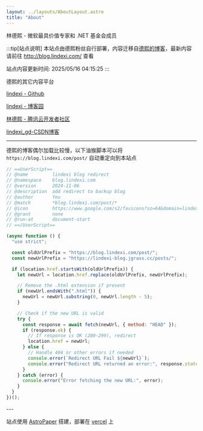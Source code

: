 ```yaml
---
layout: ../layouts/AboutLayout.astro
title: "About"
---
```


林德熙 - 微软最具价值专家和 .NET 基金会成员

:::tip[站点说明]
本站点由德熙粉丝自行部署，内容迁移自[德熙的博客](http://blog.lindexi.com/)，最新内容请前往 http://blog.lindexi.com/ 查看  

站点内容更新时间: 2025/05/16 04:15:25
:::

德熙的其它内容平台

[lindexi - Github](https://github.com/lindexi )

[lindexi - 博客园](https://www.cnblogs.com/lindexi )

[林德熙 - 腾讯云开发者社区](https://cloud.tencent.com/developer/user/2759138 )  

[lindexi_gd-CSDN博客](https://blog.csdn.net/lindexi_gd )  

---

<Collapsible title="看不见的内容" client:load>

德熙的博客偶尔加载比较慢，以下油猴脚本可以将 `https://blog.lindexi.com/post/` 自动重定向到本站点

```js
// ==UserScript==
// @name         lindexi blog redirect
// @namespace    blog.lindexi.com
// @version      2024-11-06
// @description  add redirect to backup blog
// @author       You
// @match        *blog.lindexi.com/post/*
// @icon         https://www.google.com/s2/favicons?sz=64&domain=lindexi.com
// @grant        none
// @run-at       document-start
// ==/UserScript==

(async function () {
  "use strict";

  const oldUrlPrefix = "https://blog.lindexi.com/post/";
  const newUrlPrefix = "https://lindexi-blog.jgrass.cc/posts/";

  if (location.href.startsWith(oldUrlPrefix)) {
    let newUrl = location.href.replace(oldUrlPrefix, newUrlPrefix);

    // Remove the .html extension if present
    if (newUrl.endsWith(".html")) {
      newUrl = newUrl.substring(0, newUrl.length - 5);
    }

    // Check if the new URL is valid
    try {
      const response = await fetch(newUrl, { method: "HEAD" });
      if (response.ok) {
        // If response is OK (200-299), redirect
        location.href = newUrl;
      } else {
        // Handle 404 or other errors if needed
        console.error(`Redirect URL Fail ${newUrl}`);
        console.error("Redirect URL returned an error:", response.status);
      }
    } catch (error) {
      console.error("Error fetching the new URL:", error);
    }
  }
})();
```

</Collapsible>
---

站点使用 [AstroPaper](https://github.com/satnaing/astro-paper) 搭建，部署在 [vercel](https://vercel.com/) 上
